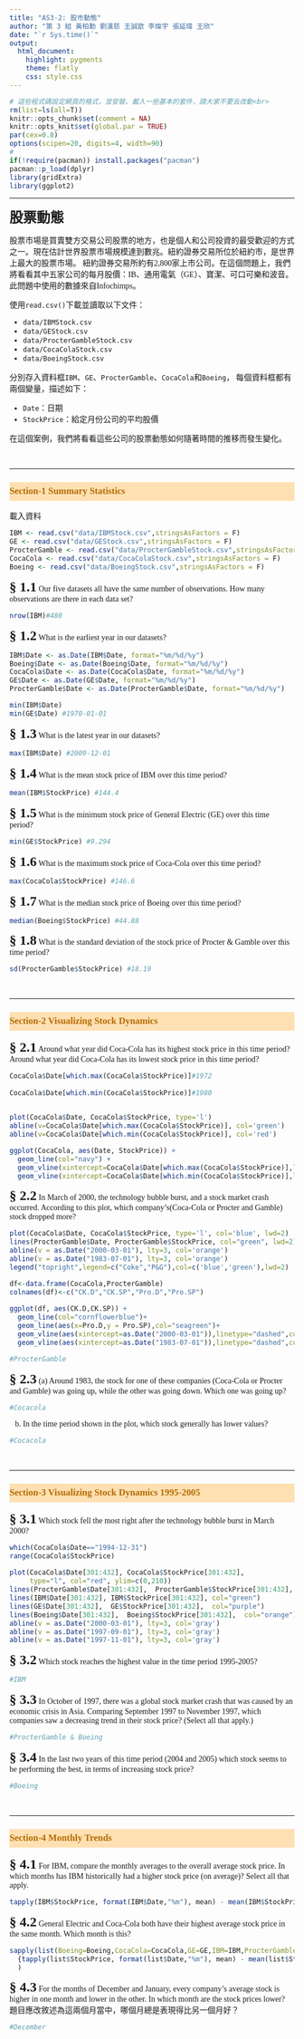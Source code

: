 ```yaml
---
title: "AS3-2: 股市動態"
author: "第 3 組 黃柏勳 劉漢慈 王誠歆 李燦宇 張延瑋 王欣"
date: "`r Sys.time()`"
output:
  html_document:
    highlight: pygments
    theme: flatly
    css: style.css
---
```


```r
# 這些程式碼設定網頁的格式，並安裝、載入一些基本的套件，請大家不要去改動<br>
rm(list=ls(all=T))
knitr::opts_chunk$set(comment = NA)
knitr::opts_knit$set(global.par = TRUE)
par(cex=0.8)
options(scipen=20, digits=4, width=90)
#
if(!require(pacman)) install.packages("pacman")
pacman::p_load(dplyr)
library(gridExtra)
library(ggplot2)
```
<hr>

**股票動態**

股票市場是買賣雙方交易公司股票的地方，也是個人和公司投資的最受歡迎的方式之一。現在估計世界股票市場規模達到數兆。紐約證券交易所位於紐約市，是世界上最大的股票市場。 紐約證券交易所約有2,800家上市公司。在這個問題上，我們將看看其中五家公司的每月股價：IB、通用電氣（GE）、寶潔、可口可樂和波音。此問題中使用的數據來自Infochimps。

使用`read.csv()`下載並讀取以下文件：

+ `data/IBMStock.csv`
+ `data/GEStock.csv`
+ `data/ProcterGambleStock.csv`
+ `data/CocaColaStock.csv`
+ `data/BoeingStock.csv` 

分別存入資料框`IBM`、`GE`、`ProcterGamble`、`CocaCola`和`Boeing`，
每個資料框都有兩個變量，描述如下：

+ `Date`：日期
+ `StockPrice`：給定月份公司的平均股價

在這個案例，我們將看看這些公司的股票動態如何隨著時間的推移而發生變化。

<br><hr>

###  Section-1 Summary Statistics

載入資料
```r
IBM <- read.csv("data/IBMStock.csv",stringsAsFactors = F)
GE <- read.csv("data/GEStock.csv",stringsAsFactors = F)
ProcterGamble <- read.csv("data/ProcterGambleStock.csv",stringsAsFactors = F)
CocaCola <- read.csv("data/CocaColaStock.csv",stringsAsFactors = F)
Boeing <- read.csv("data/BoeingStock.csv",stringsAsFactors = F)
```

__§ 1.1__ Our five datasets all have the same number of observations. How many observations are there in each data set?
```r
nrow(IBM)#480

```


__§ 1.2__ What is the earliest year in our datasets?
```r
IBM$Date <- as.Date(IBM$Date, format="%m/%d/%y")
Boeing$Date <- as.Date(Boeing$Date, format="%m/%d/%y")
CocaCola$Date <- as.Date(CocaCola$Date, format="%m/%d/%y")
GE$Date <- as.Date(GE$Date, format="%m/%d/%y")
ProcterGamble$Date <- as.Date(ProcterGamble$Date, format="%m/%d/%y")

min(IBM$Date)
min(GE$Date) #1970-01-01
```

__§ 1.3__ What is the latest year in our datasets?
```r
max(IBM$Date) #2009-12-01
```

__§ 1.4__ What is the mean stock price of IBM over this time period?
```r
mean(IBM$StockPrice) #144.4
```

__§ 1.5__ What is the minimum stock price of General Electric (GE) over this time period?
```r
min(GE$StockPrice) #9.294
```

__§ 1.6__ What is the maximum stock price of Coca-Cola over this time period?
```r
max(CocaCola$StockPrice) #146.6
```

__§ 1.7__ What is the median stock price of Boeing over this time period?
```r
median(Boeing$StockPrice) #44.88
```

__§ 1.8__ What is the standard deviation of the stock price of Procter & Gamble over this time period?
```r
sd(ProcterGamble$StockPrice) #18.19
```

<br><hr>

###  Section-2 Visualizing Stock Dynamics

__§ 2.1__ Around what year did Coca-Cola has its highest stock price in this time period? Around what year did Coca-Cola has its lowest stock price in this time period?
```r
CocaCola$Date[which.max(CocaCola$StockPrice)]#1972

CocaCola$Date[which.min(CocaCola$StockPrice)]#1980


plot(CocaCola$Date, CocaCola$StockPrice, type='l')  
abline(v=CocaCola$Date[which.max(CocaCola$StockPrice)], col='green')
abline(v=CocaCola$Date[which.min(CocaCola$StockPrice)], col='red') 

ggplot(CocaCola, aes(Date, StockPrice)) +
  geom_line(col="navy") +
  geom_vline(xintercept=CocaCola$Date[which.max(CocaCola$StockPrice)],linetype="dashed",colour="skyblue",size = 1)+
  geom_vline(xintercept=CocaCola$Date[which.min(CocaCola$StockPrice)],linetype="dashed",colour="skyblue",size = 1)

```


__§ 2.2__ In March of 2000, the technology bubble burst, and a stock market crash occurred. According to this plot, which company's(Coca-Cola or Procter and Gamble) stock dropped more?
```r
plot(CocaCola$Date, CocaCola$StockPrice, type='l', col='blue', lwd=2)
lines(ProcterGamble$Date, ProcterGamble$StockPrice, col="green", lwd=2)
abline(v = as.Date("2000-03-01"), lty=3, col='orange')
abline(v = as.Date("1983-07-01"), lty=3, col='orange')
legend("topright",legend=c("Coke","P&G"),col=c('blue','green'),lwd=2)

df<-data.frame(CocaCola,ProcterGamble)
colnames(df)<-c("CK.D","CK.SP","Pro.D","Pro.SP")

ggplot(df, aes(CK.D,CK.SP)) +
  geom_line(col="cornflowerblue")+
  geom_line(aes(x=Pro.D,y = Pro.SP),col="seagreen")+
  geom_vline(aes(xintercept=as.Date("2000-03-01")),linetype="dashed",colour="red",size = 1)+
  geom_vline(aes(xintercept=as.Date("1983-07-01")),linetype="dashed",colour="red",size = 1)

#ProcterGamble
```

__§ 2.3__ (a) Around 1983, the stock for one of these companies (Coca-Cola or Procter and Gamble) was going up, while the other was going down. Which one was going up? 
```r
#Cocacola
```

(b) In the time period shown in the plot, which stock generally has lower values?
```r
#Cocacola
```


<br><hr>

###  Section-3 Visualizing Stock Dynamics 1995-2005

__§ 3.1__ Which stock fell the most right after the technology bubble burst in March 2000?
```r
which(CocaCola$Date=="1994-12-31")
range(CocaCola$StockPrice)

plot(CocaCola$Date[301:432], CocaCola$StockPrice[301:432], 
     type="l", col="red", ylim=c(0,210))
lines(ProcterGamble$Date[301:432],  ProcterGamble$StockPrice[301:432],  col="blue")
lines(IBM$Date[301:432], IBM$StockPrice[301:432], col="green")
lines(GE$Date[301:432],  GE$StockPrice[301:432],  col="purple")
lines(Boeing$Date[301:432],  Boeing$StockPrice[301:432],  col="orange")
abline(v = as.Date("2000-03-01"), lty=3, col='gray')
abline(v = as.Date("1997-09-01"), lty=3, col='gray')
abline(v = as.Date("1997-11-01"), lty=3, col='gray')
```

__§ 3.2__ Which stock reaches the highest value in the time period 1995-2005?
```r
#IBM
```

__§ 3.3__ In October of 1997, there was a global stock market crash that was caused by an economic crisis in Asia. Comparing September 1997 to November 1997, which companies saw a decreasing trend in their stock price? (Select all that apply.)
```r
#ProcterGamble & Boeing
```

__§ 3.4__ In the last two years of this time period (2004 and 2005) which stock seems to be performing the best, in terms of increasing stock price?
```r
#Boeing
```


<br><hr>


###  Section-4 Monthly Trends

__§ 4.1__ For IBM, compare the monthly averages to the overall average stock price. In which months has IBM historically had a higher stock price (on average)? Select all that apply.
```r
tapply(IBM$StockPrice, format(IBM$Date,"%m"), mean) - mean(IBM$StockPrice)#January,Febuary,March,April,May

```

__§ 4.2__ General Electric and Coca-Cola both have their highest average stock price in the same month. Which month is this?
```r
sapply(list(Boeing=Boeing,CocaCola=CocaCola,GE=GE,IBM=IBM,ProcterGamble=ProcterGamble), function(list)
  {tapply(list$StockPrice, format(list$Date,"%m"), mean) - mean(list$StockPrice)}
  ) 

```

__§ 4.3__ For the months of December and January, every company's average stock is higher in one month and lower in the other. In which month are the stock prices lower? 題目應改敘述為這兩個月當中，哪個月總是表現得比另一個月好？
```r
#December
```

<br><br><br>
<style>
.caption {
  color: #777;
  margin-top: 10px;
}
p code {
  white-space: inherit;
}
pre {
  word-break: normal;
  word-wrap: normal;
  line-height: 1;
}
pre code {
  white-space: inherit;
}
p,li {
  font-family: "Trebuchet MS", "微軟正黑體", "Microsoft JhengHei";
}

.r{
  line-height: 1.2;
}

title{
  color: #cc0000;
  font-family: "Trebuchet MS", "微軟正黑體", "Microsoft JhengHei";
}

body{
  font-family: "Trebuchet MS", "微軟正黑體", "Microsoft JhengHei";
}

h1,h2,h3,h4,h5{
  color: #330867;
  font-family: "Trebuchet MS", "微軟正黑體", "Microsoft JhengHei";
  background-size: 150px
 }

h3{
  color: #b36b00;
  background: #ffe0b3;
  line-height: 2;
  font-weight: bold;
}

h5{
  color: #006000;
  background: #ffffe0;
  line-height: 2;
  font-weight: bold;
}


em{
  color: #0000c0;

  }
strong{
  font-size:24px;
  
}
h4{
  font-family:DFKai-sb;
  font-style:normal
}
</style>
